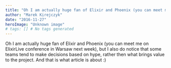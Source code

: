 ```yaml
---
title: "Oh I am actually huge fan of Elixir and Phoenix (you can meet me on ElixirLive conference in Warsaw…"
author: "Marek Kirejczyk"
date: "2016-11-27"
heroImage: "Unknown image"
# tags: [] # No tags generated
---
```


Oh I am actually huge fan of Elixir and Phoenix (you can meet me on ElixirLive conference in Warsaw next week), but I also do notice that some teams tend to make decisions based on hype, rather then what brings value to the project. And that is what article is about :)